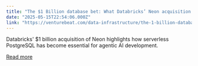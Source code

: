 ```yaml
---
title: "The $1 Billion database bet: What Databricks’ Neon acquisition means for your AI strategy"
date: "2025-05-15T22:54:06.000Z"
link: "https://venturebeat.com/data-infrastructure/the-1-billion-database-bet-what-databricks-neon-acquisition-means-for-your-ai-strategy/"
---
```


Databricks' $1 billion acquisition of Neon highlights how serverless PostgreSQL has become essential for agentic AI development.

[Read more](https://venturebeat.com/data-infrastructure/the-1-billion-database-bet-what-databricks-neon-acquisition-means-for-your-ai-strategy/)
